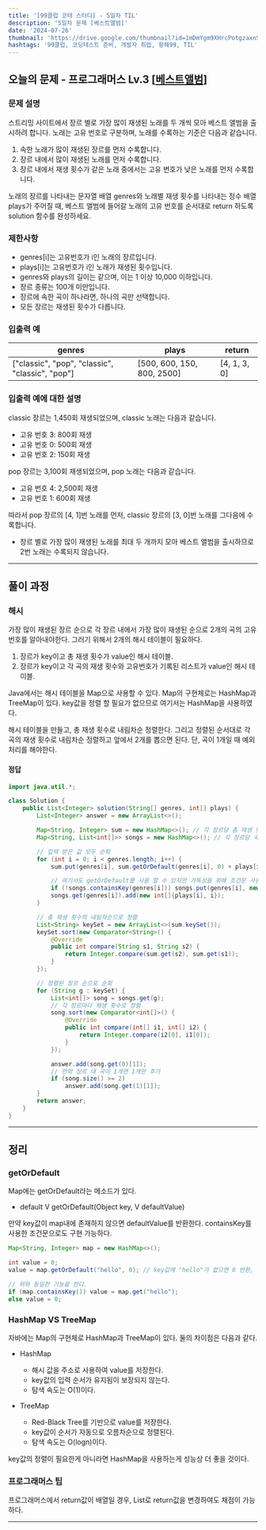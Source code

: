 ```yaml
---
title: '[99클럽 코테 스터디] - 5일차 TIL'
description: '5일차 문제 [베스트앨범]'
date: '2024-07-26'
thumbnail: 'https://drive.google.com/thumbnail?id=1mDmYgm9XHrcPotgzaxnSPRSrteq3nNHv&sz=w1000'
hashtags: '99클럽, 코딩테스트 준비, 개발자 취업, 항해99, TIL'
---
```


## 오늘의 문제 - 프로그래머스 Lv.3 [<a href="https://school.programmers.co.kr/learn/courses/30/lessons/42579" target="_blank" className="a-mdx">베스트앨범</a>]

### 문제 설명

스트리밍 사이트에서 장르 별로 가장 많이 재생된 노래를 두 개씩 모아 베스트 앨범을 출시하려 합니다. 노래는 고유 번호로 구분하며, 노래를 수록하는 기준은 다음과 같습니다.

1. 속한 노래가 많이 재생된 장르를 먼저 수록합니다.
2. 장르 내에서 많이 재생된 노래를 먼저 수록합니다.
3. 장르 내에서 재생 횟수가 같은 노래 중에서는 고유 번호가 낮은 노래를 먼저 수록합니다.

노래의 장르를 나타내는 문자열 배열 genres와 노래별 재생 횟수를 나타내는 정수 배열 plays가 주어질 때, 베스트 앨범에 들어갈 노래의 고유 번호를 순서대로 return 하도록 solution 함수를 완성하세요.

### 제한사항

- genres[i]는 고유번호가 i인 노래의 장르입니다.
- plays[i]는 고유번호가 i인 노래가 재생된 횟수입니다.
- genres와 plays의 길이는 같으며, 이는 1 이상 10,000 이하입니다.
- 장르 종류는 100개 미만입니다.
- 장르에 속한 곡이 하나라면, 하나의 곡만 선택합니다.
- 모든 장르는 재생된 횟수가 다릅니다.

### 입출력 예

| genres                                          | plays                      | return       |
|-------------------------------------------------|----------------------------|--------------|
| ["classic", "pop", "classic", "classic", "pop"] | [500, 600, 150, 800, 2500] | [4, 1, 3, 0] |

### 입출력 예에 대한 설명

classic 장르는 1,450회 재생되었으며, classic 노래는 다음과 같습니다.

- 고유 번호 3: 800회 재생
- 고유 번호 0: 500회 재생
- 고유 번호 2: 150회 재생

pop 장르는 3,100회 재생되었으며, pop 노래는 다음과 같습니다.

- 고유 번호 4: 2,500회 재생
- 고유 번호 1: 600회 재생

따라서 pop 장르의 [4, 1]번 노래를 먼저, classic 장르의 [3, 0]번 노래를 그다음에 수록합니다.

- 장르 별로 가장 많이 재생된 노래를 최대 두 개까지 모아 베스트 앨범을 출시하므로 2번 노래는 수록되지 않습니다.

---

## 풀이 과정

### 해시

가장 많이 재생된 장르 순으로 각 장르 내에서 가장 많이 재생된 순으로 2개의 곡의 고유번호를 알아내야한다. 그러기 위해서 2개의 해시 테이블이 필요하다.

1. 장르가 key이고 총 재생 횟수가 value인 해시 테이블.
2. 장르가 key이고 각 곡의 재생 횟수와 고유번호가 기록된 리스트가 value인 해시 테이블.

Java에서는 해시 테이블을 Map으로 사용할 수 있다. Map의 구현체로는 HashMap과 TreeMap이 있다. key값을 정렬 할 필요가 없으므로 여기서는 HashMap을 사용하였다.

해시 테이블을 만들고, 총 재생 횟수로 내림차순 정렬한다. 그리고 정렬된 순서대로 각 곡의 재생 횟수로 내림차순 정렬하고 앞에서 2개를 뽑으면 된다. 단, 곡이 1개일 때 예외처리를 해야한다.

#### 정답

```java
import java.util.*;

class Solution {
    public List<Integer> solution(String[] genres, int[] plays) {
        List<Integer> answer = new ArrayList<>();

        Map<String, Integer> sum = new HashMap<>(); // 각 장르당 총 재생 횟수
        Map<String, List<int[]>> songs = new HashMap<>(); // 각 장르당 곡 목록

        // 입력 받은 값 모두 순회
        for (int i = 0; i < genres.length; i++) {
            sum.put(genres[i], sum.getOrDefault(genres[i], 0) + plays[i]);

            // 여기서도 getOrDefault를 사용 할 수 있지만 가독성을 위해 조건문 사용
            if (!songs.containsKey(genres[i])) songs.put(genres[i], new ArrayList<>());
            songs.get(genres[i]).add(new int[]{plays[i], i});
        }

        // 총 재생 횟수의 내림차순으로 정렬
        List<String> keySet = new ArrayList<>(sum.keySet());
        keySet.sort(new Comparator<String>() {
            @Override
            public int compare(String s1, String s2) {
                return Integer.compare(sum.get(s2), sum.get(s1));
            }
        });

        // 정렬된 장르 순으로 순회
        for (String g : keySet) {
            List<int[]> song = songs.get(g);
            // 각 장르마다 재생 횟수로 정렬
            song.sort(new Comparator<int[]>() {
                @Override
                public int compare(int[] i1, int[] i2) {
                    return Integer.compare(i2[0], i1[0]);
                }
            });

            answer.add(song.get(0)[1]);
            // 만약 장르 내 곡이 1개면 1개만 추가
            if (song.size() >= 2)
                answer.add(song.get(1)[1]);
        }
        return answer;
    }
}
```

---

## 정리

### getOrDefault

Map에는 getOrDefault라는 메소드가 있다.

- default V getOrDefault(Object key, V defaultValue)

만약 key값이 map내에 존재하지 않으면 defaultValue를 반환한다. containsKey를 사용한 조건문으로도 구현 가능하다.

```java
Map<String, Integer> map = new HashMap<>();

int value = 0;
value = map.getOrDefault("hello", 0); // key값에 "hello"가 없으면 0 반환, 있으면 get("hello") 반환.

// 위와 동일한 기능을 한다.
if (map.containsKey()) value = map.get("hello");
else value = 0;
```

### HashMap VS TreeMap

자바에는 Map의 구현체로 HashMap과 TreeMap이 있다. 둘의 차이점은 다음과 같다.

- HashMap
    - 해시 값을 주소로 사용하여 value를 저장한다.
    - key값의 입력 순서가 유지됨이 보장되지 않는다.
    - 탐색 속도는 O(1)이다.

- TreeMap
    - Red-Black Tree를 기반으로 value를 저장한다.
    - key값이 순서가 자동으로 오름차순으로 정렬된다.
    - 탐색 속도는 O(logn)이다.

key값의 정렬이 필요한게 아니라면 HashMap을 사용하는게 성능상 더 좋을 것이다.

### 프로그래머스 팁

프로그래머스에서 return값이 배열일 경우, List로 return값을 변경하여도 채점이 가능하다.

---
